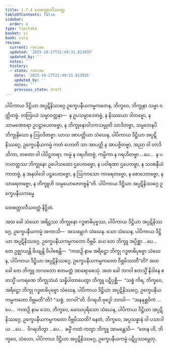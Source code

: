 ```yaml
---
title: 1.7.4 တေစတ္တာလီသဝတ္တ
tableOfContents: false
sidebar:
  order: 4
type: tipitaka
basket: vi
book: cula
review:
  current: review
  updated: '2025-10-27T21:49:31.813935'
  updated_by: ''
  notes: ''
  history:
  - state: review
    date: '2025-10-27T21:49:31.813935'
    updated_by: ''
    notes: ''
    previous_state: draft
---
```



<ReviewStatus review={frontmatter.review} showDetails={true} />

<HypothesisAnnotation frontmatter={frontmatter} />

<DynamicBreadcrumb />

<Division number="70" book="cula" e="ch" v="4" p="75">

<Paragraph number="321" book="cula">
ပါပိကာယ ဒိဋ္ဌိယာ အပ္ပဋိနိဿဂ္ဂေ ဥက္ခေပနီယကမ္မကတေန, ဘိက္ခဝေ, ဘိက္ခုနာ သမ္မာ ဝတ္တိတဗ္ဗံ. တတြာယံ သမ္မာဝတ္တနာ—  န ဥပသမ္ပာဒေတဗ္ဗံ, န နိဿယော ဒါတဗ္ဗော, န သာမဏေရော ဥပဋ္ဌာပေတဗ္ဗော, န ဘိက္ခုနောဝါဒကသမ္မုတိ သာဒိတဗ္ဗာ, သမ္မတေနပိ ဘိက္ခုနိယော န ဩဝဒိတဗ္ဗာ. ယာယ အာပတ္တိယာ သံဃေန, ပါပိကာယ ဒိဋ္ဌိယာ အပ္ပဋိနိဿဂ္ဂေ, ဥက္ခေပနီယကမ္မံ ကတံ ဟောတိ သာ အာပတ္တိ န အာပဇ္ဇိတဗ္ဗာ, အညာ ဝါ တာဒိသိကာ, တတော ဝါ ပါပိဋ္ဌတရာ; ကမ္မံ န ဂရဟိတဗ္ဗံ, ကမ္မိကာ န ဂရဟိတဗ္ဗာ …ပေ…  န ပကတတ္တဿ ဘိက္ခုနော ဥပေါသထော ဌပေတဗ္ဗော, န ပဝါရဏာ ဌပေတဗ္ဗာ, န သဝစနီယံ ကာတဗ္ဗံ, န အနုဝါဒေါ ပဋ္ဌပေတဗ္ဗော, န ဩကာသော ကာရေတဗ္ဗော, န စောဒေတဗ္ဗော, န သာရေတဗ္ဗော, န ဘိက္ခူဟိ သမ္ပယောဇေတဗ္ဗန်”တိ.

</Paragraph>
</Division>

<Paragraph number="322" type="center" book="cula">
ပါပိကာယ ဒိဋ္ဌိယာ အပ္ပဋိနိဿဂ္ဂေ ဥက္ခေပနီယကမ္မေ

  
တေစတ္တာလီသဝတ္တံ နိဋ္ဌိတံ.


</Paragraph>

<Division number="71" book="cula" e="ch" v="4" p="75">

<Paragraph number="323" book="cula">
အထ ခေါ သံဃော အရိဋ္ဌဿ ဘိက္ခုနော ဂဒ္ဓဗာဓိပုဗ္ဗဿ, ပါပိကာယ ဒိဋ္ဌိယာ အပ္ပဋိနိဿဂ္ဂေ, ဥက္ခေပနီယကမ္မံ အကာသိ—  အသမ္ဘောဂံ သံဃေန. သော သံဃေန, ပါပိကာယ ဒိဋ္ဌိယာ အပ္ပဋိနိဿဂ္ဂေ, ဥက္ခေပနီယကမ္မကတော ဝိဗ္ဘမိ. ယေ တေ ဘိက္ခူ အပ္ပိစ္ဆာ …ပေ…  တေ ဥဇ္ဈာယန္တိ ခိယျန္တိ ဝိပါစေန္တိ—  “ကထဉှိ နာမ အရိဋ္ဌော ဘိက္ခု ဂဒ္ဓဗာဓိပုဗ္ဗော သံဃေန, ပါပိကာယ ဒိဋ္ဌိယာ အပ္ပဋိနိဿဂ္ဂေ, ဥက္ခေပနီယကမ္မကတော ဝိဗ္ဘမိဿတီ”တိ? အထ ခေါ တေ ဘိက္ခူ ဘဂဝတော ဧတမတ္ထံ အာရောစေသုံ.
</Paragraph>

<Paragraph number="324" book="cula">
အထ ခေါ ဘဂဝါ ဧတသ္မိံ နိဒါနေ ဧတသ္မိံ ပကရဏေ ဘိက္ခုသံဃံ သန္နိပါတာပေတွာ ဘိက္ခူ ပဋိပုစ္ဆိ—  “သစ္စံ ကိရ, ဘိက္ခဝေ, အရိဋ္ဌော ဘိက္ခု ဂဒ္ဓဗာဓိပုဗ္ဗော သံဃေန, ပါပိကာယ ဒိဋ္ဌိယာ အပ္ပဋိနိဿဂ္ဂေ, ဥက္ခေပနီယကမ္မကတော ဝိဗ္ဘမတီ”တိ? “သစ္စံ, ဘဂဝါ”တိ. ဝိဂရဟိ ဗုဒ္ဓေါ ဘဂဝါ—  “အနနုစ္ဆဝိကံ …ပေ…  ကထဉှိ နာမ သော, ဘိက္ခဝေ, မောဃပုရိသော သံဃေန, ပါပိကာယ ဒိဋ္ဌိယာ အပ္ပဋိနိဿဂ္ဂေ, ဥက္ခေပနီယကမ္မကတော ဝိဗ္ဘမိဿတိ? နေတံ, ဘိက္ခဝေ, အပ္ပသန္နာနံ ဝါ ပသာဒါယ …ပေ…  ဝိဂရဟိတွာ …ပေ…  ဓမ္မိံ ကထံ ကတွာ ဘိက္ခူ အာမန္တေသိ—  “တေန ဟိ, ဘိက္ခဝေ, သံဃော, ပါပိကာယ ဒိဋ္ဌိယာ အပ္ပဋိနိဿဂ္ဂေ, ဥက္ခေပနီယကမ္မံ ပဋိပ္ပဿမ္ဘေတု.
</Paragraph>
</Division>